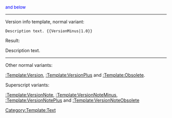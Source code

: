 <span style="font-size:small;color:blue;">{{{1}}} and below</span><noinclude>

----

Version info template, normal variant:

 <nowiki>Description text. {{VersionMinus|1.0}}</nowiki>

Result:

Description text. {{VersionMinus|1.0}}

----

Other normal variants:

[[:Template:Version]], [[:Template:VersionPlus]] and [[:Template:Obsolete]].

Superscript variants:

[[:Template:VersionNote]], [[:Template:VersionNoteMinus]], [[:Template:VersionNotePlus]] and [[:Template:VersionNoteObsolete]]

[[Category:Template:Text]]
</noinclude>